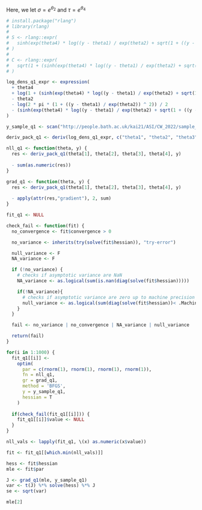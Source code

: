 
Here, we let $\sigma = e ^ {\theta_2}$ and $\tau = e ^ {\theta_4}$

```r
# install.package("rlang")
# library(rlang)
# 
# S <- rlang::expr(
#   sinh(exp(theta4) * log((y - theta1) / exp(theta2) + sqrt(1 + ((y - theta1) / exp(theta2)) ^ 2)) - theta3)
# )
# 
# C <- rlang::expr(
#   sqrt(1 + (sinh(exp(theta4) * log((y - theta1) / exp(theta2) + sqrt(1 + ((y - theta1) / exp(theta2)) ^ 2)) - theta3)) ^ 2)
# )

log_dens_q1_expr <- expression(
  + theta4
  + log(1 + (sinh(exp(theta4) * log((y - theta1) / exp(theta2) + sqrt(1 + ((y - theta1) / exp(theta2)) ^ 2)) - theta3)) ^ 2) / 2
  - theta2
  - log(2 * pi * (1 + ((y - theta1) / exp(theta2)) ^ 2)) / 2
  - (sinh(exp(theta4) * log((y - theta1) / exp(theta2) + sqrt(1 + ((y - theta1) / exp(theta2)) ^ 2)) - theta3)) ^ 2 / 2
)

y_sample_q1 <- scan("http://people.bath.ac.uk/kai21/ASI/CW_2022/sample_q1.txt")

deriv_pack_q1 <- deriv(log_dens_q1_expr, c("theta1", "theta2", "theta3", "theta4"), function.arg = c("theta1", "theta2", "theta3", "theta4", "y"))

nll_q1 <- function(theta, y) {
  res <- deriv_pack_q1(theta[1], theta[2], theta[3], theta[4], y)
  
  - sum(as.numeric(res))
}

grad_q1 <- function(theta, y) {
  res <- deriv_pack_q1(theta[1], theta[2], theta[3], theta[4], y)
  
  - apply(attr(res,"gradient"), 2, sum)
}
```

```r
fit_q1 <- NULL

check_fail <- function(fit) {
  no_convergence <- fit$convergence > 0

  no_variance <- inherits(try(solve(fit$hessian)), "try-error")

  null_variance <- F
  NA_variance <- F

  if (!no_variance) {
    # checks if asymptotic variance are NaN
    NA_variance <- as.logical(sum(is.nan(diag(solve(fit$hessian)))))

    if(!NA_variance){
      # checks if asymptotic variance are zero up to machine precision
      null_variance <- as.logical(sum(diag(solve(fit$hessian))< .Machine$double.eps ^ 0.5))
    }
  }

  fail <- no_variance | no_convergence | NA_variance | null_variance

  return(fail)
}

for(i in 1:1000) {
  fit_q1[[i]] <-
    optim(
      par = c(rnorm(1), rnorm(1), rnorm(1), rnorm(1)),
      fn = nll_q1,
      gr = grad_q1,
      method = 'BFGS',
      y = y_sample_q1,
      hessian = T
    )
  
  if(check_fail(fit_q1[[i]])) {
    fit_q1[[i]]$value <- NULL
  }
}

nll_vals <- lapply(fit_q1, \(x) as.numeric(x$value))

fit <- fit_q1[[which.min(nll_vals)]]
```


```r
hess <- fit$hessian
mle <- fit$par

J <- grad_q1(mle, y_sample_q1)
var <- t(J) %*% solve(hess) %*% J
se <- sqrt(var)

mle[2]
```


